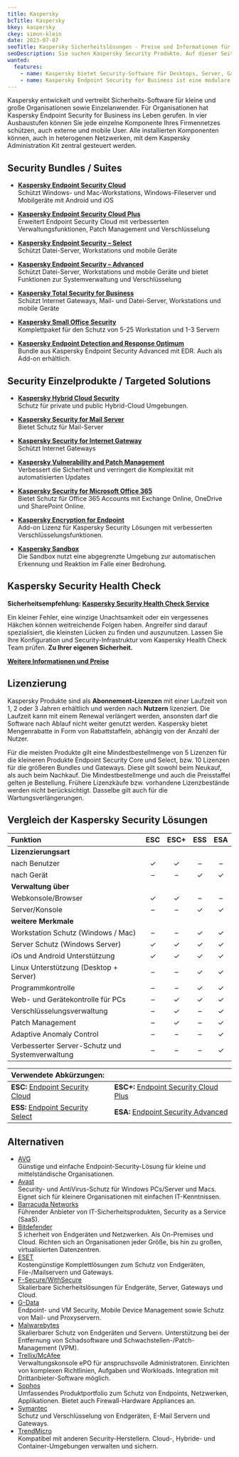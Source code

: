 ```yaml
---
title: Kaspersky
bcTitle: Kaspersky
bkey: kaspersky
ckey: simon-klein
date: 2023-07-07
seoTitle: Kaspersky Sicherheitslösungen - Preise und Informationen für IT-Einkäufer
seoDescription: Sie suchen Kaspersky Security Produkte. Auf dieser Seite finden Sie hilfreiche Informationen für IT-Beschaffer.
wanted:
  features:
    - name: Kaspersky bietet Security-Software für Desktops, Server, Gateways und mobile Endgeräte
    - name: Kaspersky Endpoint Security for Business ist eine modulare Lösung, die sich an unterschiedliche Sicherheitsbedürfnisse anpassen lässt
---
```


<Intro>

Kaspersky entwickelt und vertreibt Sicherheits-Software für kleine und große Organisationen sowie Einzelanwender. Für Organisationen hat Kaspersky Endpoint Security for Business ins Leben gerufen. In vier Ausbaustufen können Sie jede einzelne Komponente Ihres Firmennetzes schützen, auch externe und mobile User. Alle installierten Komponenten können, auch in heterogenen Netzwerken, mit dem Kaspersky Administration Kit zentral gesteuert werden.

</Intro>

<TOC />


## Security Bundles / Suites

<ArrowList>

- **[Kaspersky Endpoint Security Cloud](/hersteller/kaspersky/endpoint-security-cloud/)**<br />
  Schützt Windows- und Mac-Workstations, Windows-Fileserver und Mobilgeräte mit Android und iOS

- **[Kaspersky Endpoint Security Cloud Plus](/hersteller/kaspersky/endpoint-security-cloud-plus/)**<br />
  Erweitert Endpoint Security Cloud mit verbesserten Verwaltungsfunktionen, Patch Management und Verschlüsselung

- **[Kaspersky Endpoint Security – Select](/hersteller/kaspersky/endpoint-security-select/)**<br />
  Schützt Datei-Server, Workstations und mobile Geräte

- **[Kaspersky Endpoint Security – Advanced](/hersteller/kaspersky/endpoint-security-advanced/)**<br />
  Schützt Datei-Server, Workstations und mobile Geräte und bietet Funktionen zur Systemverwaltung und Verschlüsselung

- **[Kaspersky Total Security for Business](/hersteller/kaspersky/total-security-for-business/)**<br />
  Schützt Internet Gateways, Mail- und Datei-Server, Workstations und mobile Geräte

- **[Kaspersky Small Office Security](/hersteller/kaspersky/small-office-security/)**<br />
  Komplettpaket für den Schutz von 5-25 Workstation und 1-3 Servern

- **[Kaspersky Endpoint Detection and Response Optimum](/hersteller/kaspersky/edr-optimum/)**<br />
  Bundle aus Kaspersky Endpoint Security Advanced mit EDR. Auch als Add-on erhältlich.

</ArrowList>

## Security Einzelprodukte / Targeted Solutions

<ArrowList>

- **[Kaspersky Hybrid Cloud Security](/hersteller/kaspersky/hybrid-cloud-security/)**<br />
  Schutz für private und public Hybrid-Cloud Umgebungen.

- **[Kaspersky Security for Mail Server](/hersteller/kaspersky/security-for-mail-server/)**<br />
  Bietet Schutz für Mail-Server

- **[Kaspersky Security for Internet Gateway](/hersteller/kaspersky/security-for-internet-gateway/)**<br />
  Schützt Internet Gateways

- **[Kaspersky Vulnerability and Patch Management](/hersteller/kaspersky/vulnerability-patch-management/)**<br />
  Verbessert die Sicherheit und verringert die Komplexität mit automatisierten Updates

- **[Kaspersky Security for Microsoft Office 365](/hersteller/kaspersky/security-for-microsoft-office-365/)**<br />
  Bietet Schutz für Office 365 Accounts mit Exchange Online, OneDrive und SharePoint Online.

- **[Kaspersky Encryption for Endpoint](/hersteller/kaspersky/encryption-for-endpoint/)**<br />
  Add-on Lizenz für Kaspersky Security Lösungen mit verbesserten Verschlüsselungsfunktionen.

- **[Kaspersky Sandbox](/hersteller/kaspersky/sandbox/)**<br />
  Die Sandbox nutzt eine abgegrenzte Umgebung zur automatischen Erkennung und Reaktion im Falle einer Bedrohung.

</ArrowList>

## Kaspersky Security Health Check

<Info>

**Sicherheitsempfehlung: [Kaspersky Security Health Check Service](/hersteller/kaspersky/health-check/)**

Ein kleiner Fehler, eine winzige Unachtsamkeit oder ein vergessenes Häkchen können weitreichende Folgen haben. Angreifer sind darauf spezialisiert, die kleinsten Lücken zu finden und auszunutzen. Lassen Sie Ihre Konfiguration und Security-Infrastruktur vom Kaspersky Health Check Team prüfen. **Zu Ihrer eigenen Sicherheit.**

**[Weitere Informationen und Preise](/hersteller/kaspersky/health-check/)**

</Info>

## Lizenzierung

Kaspersky Produkte sind als **Abonnement-Lizenzen** mit einer Laufzeit von 1, 2 oder 3 Jahren erhältlich und werden nach **Nutzern** lizenziert. Die Laufzeit kann mit einem Renewal verlängert werden, ansonsten darf die Software nach Ablauf nicht weiter genutzt werden. Kaspersky bietet Mengenrabatte in Form von Rabattstaffeln, abhängig von der Anzahl der Nutzer.

Für die meisten Produkte gilt eine Mindestbestellmenge von 5 Lizenzen für die kleineren Produkte Endpoint Security Core und Select, bzw. 10 Lizenzen für die größeren Bundles und Gateways. Diese gilt sowohl beim Neukauf, als auch beim Nachkauf. Die Mindestbestellmenge und auch die Preisstaffel gelten je Bestellung. Frühere Lizenzkäufe bzw. vorhandene Lizenzbestände werden nicht berücksichtigt. Dasselbe gilt auch für die Wartungsverlängerungen.

## Vergleich der Kaspersky Security Lösungen

| Funktion                                        | ESC | ESC+ | ESS | ESA |
| :---------------------------------------------- | :-: | :--: | :-: | :-: |
| **Lizenzierungsart**                            |
| nach Benutzer                                   |  ✓  |  ✓   |  –  |  –  |
| nach Gerät                                      |  –  |  –   |  ✓  |  ✓  |
| **Verwaltung über**                             |
| Webkonsole/Browser                              |  ✓  |  ✓   |  –  |  –  |
| Server/Konsole                                  |  –  |  –   |  ✓  |  ✓  |
| **weitere Merkmale**                            |
| Workstation Schutz (Windows / Mac)              |  –  |  –   |  ✓  |  ✓  |
| Server Schutz (Windows Server)                  |  ✓  |  ✓   |  ✓  |  ✓  |
| iOs und Android Unterstützung                   |  ✓  |  ✓   |  ✓  |  ✓  |
| Linux Unterstützung (Desktop + Server)          |  –  |  –   |  ✓  |  ✓  |
| Programmkontrolle                               |  –  |  –   |  ✓  |  ✓  |
| Web- und Gerätekontrolle für PCs                |  –  |  ✓   |  ✓  |  ✓  |
| Verschlüsselungsverwaltung                      |  –  |  ✓   |  –  |  ✓  |
| Patch Management                                |  –  |  ✓   |  –  |  ✓  |
| Adaptive Anomaly Control                        |  –  |  –   |  –  |  ✓  |
| Verbesserter Server-Schutz und Systemverwaltung |  –  |  –   |  –  |  ✓  |

| Verwendete Abkürzungen:                                                              |                                                                                               |
| :----------------------------------------------------------------------------------- | :-------------------------------------------------------------------------------------------- |
| **ESC:** [Endpoint Security Cloud](/hersteller/kaspersky/endpoint-security-cloud/)   | **ESC+:** [Endpoint Security Cloud Plus](/hersteller/kaspersky/endpoint-security-cloud-plus/) |
| **ESS:** [Endpoint Security Select](/hersteller/kaspersky/endpoint-security-select/) | **ESA:** [Endpoint Security Advanced](/hersteller/kaspersky/endpoint-security-advanced/)      |


## Alternativen

<ArrowList>

- [AVG](/hersteller/avg/)<br />
Günstige und einfache Endpoint-Security-Lösung für kleine und mittelständische Organisationen.
- [Avast](/hersteller/avast/)<br />
Security- und AntiVirus-Schutz für Windows PCs/Server und Macs. Eignet sich für kleinere Organisationen mit einfachen IT-Kenntnissen.
- [Barracuda Networks](/hersteller/barracuda-networks/)  <br />
Führender Anbieter von IT-Sicherheitsprodukten, Security as a Service (SaaS).
- [Bitdefender](/hersteller/bitdefender/) <br />S
icherheit von Endgeräten und Netzwerken. Als On-Premises und Cloud. Richten sich an Organisationen jeder Größe, bis hin zu großen, virtualisierten Datenzentren.
- [ESET](/hersteller/eset/)<br />
Kostengünstige Komplettlösungen zum Schutz von Endgeräten, File-/Mailservern und Gateways.
- [F-Secure/WithSecure](/hersteller/f-secure/)<br />
Skalierbare Sicherheitslösungen für Endgeräte, Server, Gateways und Cloud.
- [G-Data](/hersteller/g-data/)<br />
Endpoint- und VM Security, Mobile Device Management sowie Schutz von Mail- und Proxyservern.
- [Malwarebytes](/hersteller/malwarebytes/)<br />
Skalierbarer Schutz von Endgeräten und Servern. Unterstützung bei der Entfernung von Schadsoftware und Schwachstellen-/Patch-Management (VPM).
- [Trellix/McAfee](/hersteller/mcafee/)<br />
Verwaltungskonsole ePO für anspruchsvolle Administratoren. Einrichten von komplexen Richtlinien, Aufgaben und Workloads. Integration mit Drittanbieter-Software möglich.
- [Sophos](/hersteller/sophos/)<br />
Umfassendes Produktportfolio zum Schutz von Endpoints, Netzwerken, Applikationen. Bietet auch Firewall-Hardware Appliances an.
- [Symantec](/hersteller/symantec/) <br />
Schutz und Verschlüsselung von Endgeräten, E-Mail Servern und Gateways.
- [TrendMicro](/hersteller/trendmicro/)<br />
Kompatibel mit anderen Security-Herstellern. Cloud-, Hybride- und Container-Umgebungen verwalten und sichern.

</ArrowList>



